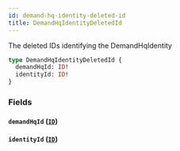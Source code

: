 ```yaml
---
id: demand-hq-identity-deleted-id
title: DemandHqIdentityDeletedId
---
```



The deleted IDs identifying the DemandHqIdentity


```graphql
type DemandHqIdentityDeletedId {
  demandHqId: ID!
  identityId: ID!
}
```


### Fields

#### `demandHqId` ([`ID`](/developers/demandhq-apis/demand-api/graphql/reference/scalars/id))




#### `identityId` ([`ID`](/developers/demandhq-apis/demand-api/graphql/reference/scalars/id))






